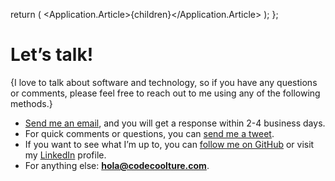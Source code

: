
  return (
    <Application>
      <Application.Article>{children}</Application.Article>
    </Application>
  );
};

# Let’s talk!

{<Text size="l">I love to talk about software and technology, so if you have any questions or comments, please feel free
to reach out to me using any of the following methods.</Text>}

- [Send me an email][email], and you will get a response within 2-4 business days.
- For quick comments or questions, you can [send me a tweet][twitter].
- If you want to see what I’m up to, you can [follow me on GitHub][github] or visit my [LinkedIn][linkedin] profile.
- For anything else: **hola@codecoolture.com**.

[email]: mailto:hola@codecoolture.com
[twitter]: https://twitter.com/codecoolture
[linkedin]: https://linkedin.com/in/sergioalvarezsuarez
[github]: https://github.com/codecoolture

